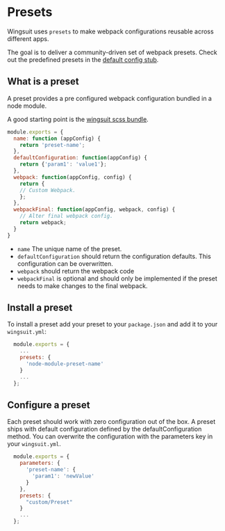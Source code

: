 # Presets

Wingsuit uses `presets` to make webpack configurations reusable across different apps.

The goal is to deliver a community-driven set of webpack presets. Check out the predefined presets in the [default config stub](@TODO).


## What is a preset
A preset provides a pre configured webpack configuration bundled in a node module.

A good starting point is the [wingsuit scss bundle](https://github.com/wingsuit-designsystem/wingsuit/blob/master/presets/scss/src/index.ts).

```js
module.exports = {
  name: function (appConfig) {
    return 'preset-name';
  },
  defaultConfiguration: function(appConfig) {
    return {'param1': 'value1'};
  },
  webpack: function(appConfig, config) {
    return {
    // Custom Webpack.
    };
  },
  webpackFinal: function(appConfig, webpack, config) {
    // Alter final webpack config.
    return webpack;
  }
}
```
* `name` The unique name of the preset.
* `defaultConfiguration` should return the configuration defaults. This configuration can be overwritten.
* `webpack` should return the webpack code
* `webpackFinal` is optional and should only be implemented if the preset needs to make changes to the final webpack.

## Install a preset
To install a preset add your preset to your `package.json` and add it to your `wingsuit.yml`:
```js
  module.exports = {
    ...
    presets: {
      'node-module-preset-name'
    }
    ...
  };

```

## Configure a preset
Each preset should work with zero configuration out of the box. A preset ships with default configuration defined by the defaultConfiguration method.
You can overwrite the configuration with the parameters key in your `wingsuit.yml`.

```js
  module.exports = {
    parameters: {
      'preset-name': {
        'param1': 'newValue'
      }
    },
    presets: {
      "custom/Preset"
    }
    ...
  };

```


